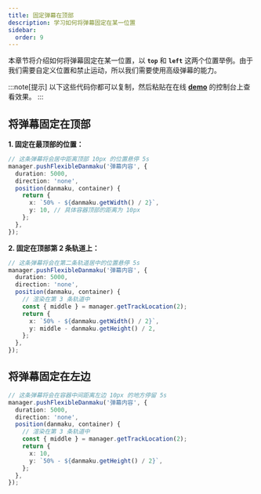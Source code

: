 ```yaml
---
title: 固定弹幕在顶部
description: 学习如何将弹幕固定在某一位置
sidebar:
  order: 9
---
```


本章节将介绍如何将弹幕固定在某一位置，以 **`top`** 和 **`left`** 这两个位置举例。由于我们需要自定义位置和禁止运动，所以我们需要使用高级弹幕的能力。

:::note[提示]
以下这些代码你都可以复制，然后粘贴在在线 [**demo**](https://imtaotao.github.io/danmu/) 的控制台上查看效果。
:::

## 将弹幕固定在顶部

**1. 固定在最顶部的位置：**

```ts
// 这条弹幕将会居中距离顶部 10px 的位置悬停 5s
manager.pushFlexibleDanmaku('弹幕内容', {
  duration: 5000,
  direction: 'none',
  position(danmaku, container) {
    return {
      x: `50% - ${danmaku.getWidth() / 2}`,
      y: 10, // 具体容器顶部的距离为 10px
    };
  },
});
```

**2. 固定在顶部第 2 条轨道上：**

```ts
// 这条弹幕将会在第二条轨道居中的位置悬停 5s
manager.pushFlexibleDanmaku('弹幕内容', {
  duration: 5000,
  direction: 'none',
  position(danmaku, container) {
    // 渲染在第 3 条轨道中
    const { middle } = manager.getTrackLocation(2);
    return {
      x: `50% - ${danmaku.getWidth() / 2}`,
      y: middle - danmaku.getHeight() / 2,
    };
  },
});
```

## 将弹幕固定在左边

```ts
// 这条弹幕将会在容器中间距离左边 10px 的地方停留 5s
manager.pushFlexibleDanmaku('弹幕内容', {
  duration: 5000,
  direction: 'none',
  position(danmaku, container) {
    // 渲染在第 3 条轨道中
    const { middle } = manager.getTrackLocation(2);
    return {
      x: 10,
      y: `50% - ${danmaku.getHeight() / 2}`,
    };
  },
});
```
